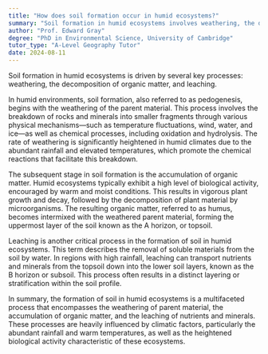 ```yaml
---
title: "How does soil formation occur in humid ecosystems?"
summary: "Soil formation in humid ecosystems involves weathering, the decomposition of organic matter, and leaching, which collectively contribute to the development and nutrient cycling within the soil."
author: "Prof. Edward Gray"
degree: "PhD in Environmental Science, University of Cambridge"
tutor_type: "A-Level Geography Tutor"
date: 2024-08-11
---
```


Soil formation in humid ecosystems is driven by several key processes: weathering, the decomposition of organic matter, and leaching.

In humid environments, soil formation, also referred to as pedogenesis, begins with the weathering of the parent material. This process involves the breakdown of rocks and minerals into smaller fragments through various physical mechanisms—such as temperature fluctuations, wind, water, and ice—as well as chemical processes, including oxidation and hydrolysis. The rate of weathering is significantly heightened in humid climates due to the abundant rainfall and elevated temperatures, which promote the chemical reactions that facilitate this breakdown.

The subsequent stage in soil formation is the accumulation of organic matter. Humid ecosystems typically exhibit a high level of biological activity, encouraged by warm and moist conditions. This results in vigorous plant growth and decay, followed by the decomposition of plant material by microorganisms. The resulting organic matter, referred to as humus, becomes intermixed with the weathered parent material, forming the uppermost layer of the soil known as the A horizon, or topsoil.

Leaching is another critical process in the formation of soil in humid ecosystems. This term describes the removal of soluble materials from the soil by water. In regions with high rainfall, leaching can transport nutrients and minerals from the topsoil down into the lower soil layers, known as the B horizon or subsoil. This process often results in a distinct layering or stratification within the soil profile.

In summary, the formation of soil in humid ecosystems is a multifaceted process that encompasses the weathering of parent material, the accumulation of organic matter, and the leaching of nutrients and minerals. These processes are heavily influenced by climatic factors, particularly the abundant rainfall and warm temperatures, as well as the heightened biological activity characteristic of these ecosystems.
    